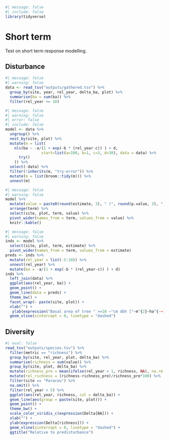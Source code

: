 ```r
#| message: false
#| include: false
library(tidyverse)
```

# Short term {.unnumbered}

Test on short term response modelling.

## Disturbance

```r
#| message: false
#| warning: false
data <- read_tsv("outputs/gathered.tsv") %>% 
  group_by(site, year, rel_year, delta_ba, plot) %>% 
  summarise(ba = sum(ba)) %>% 
  filter(rel_year <= 10)
```

```r
#| message: false
#| warning: false
#| error: false
#| include: false
model <- data %>% 
  ungroup() %>% 
  nest_by(site, plot) %>% 
  mutate(m = list(
    nls(ba ~ -a/(1 + exp(-b * (rel_year-c)) ) + d, 
                start=list(a=100, b=1, c=3, d=30), data = data) %>% 
      try()
    )) %>% 
  select(-data) %>% 
  filter(!inherits(m, "try-error")) %>% 
  mutate(m = list(broom::tidy(m))) %>% 
  unnest(m) 
```

```r
#| message: false
#| warning: false
model %>% 
  mutate(value = paste0(round(estimate, 3), " (", round(p.value, 3), ")")) %>% 
  arrange(term) %>% 
  select(site, plot, term, value) %>% 
  pivot_wider(names_from = term, values_from = value) %>% 
  knitr::kable()
```

```r
#| message: false
#| warning: false
inds <- model %>% 
  select(site, plot, term, estimate) %>% 
  pivot_wider(names_from = term, values_from = estimate)
preds <- inds %>% 
  mutate(rel_year = list(-5:10)) %>% 
  unnest(rel_year) %>% 
  mutate(ba = -a/(1 + exp(-b * (rel_year-c)) ) + d)
inds %>% 
  left_join(data) %>% 
  ggplot(aes(rel_year, ba)) +
  geom_point() +
  geom_line(data = preds) +
  theme_bw() +
  facet_wrap(~ paste(site, plot)) +
  xlab("") + 
   ylab(expression("Basal area of tree " >=10 ~"cm dbh ["~m^{2}~ha^{-~1}~"]")) +
  geom_vline(xintercept = 0, linetype = "dashed")
```

## Diversity

```r
#| eval: false
read_tsv("outputs/species.tsv") %>% 
  filter(metric == "richness") %>% 
  group_by(site, rel_year, plot, delta_ba) %>% 
  summarise(richness = sum(value)) %>% 
  group_by(site, plot, delta_ba) %>% 
  mutate(richness_pre = mean(ifelse(rel_year < 1, richness, NA), na.rm = T)) %>% 
  mutate(rel_richness = (richness-richness_pre)/richness_pre*100) %>% 
  filter(site == "Paracou") %>% 
  na.omit() %>% 
  filter(rel_year < 5) %>% 
  ggplot(aes(rel_year, richness, col = delta_ba)) +
  geom_line(aes(group = paste(site, plot))) +
  geom_point() +
  theme_bw() +
  scale_color_viridis_c(expression(Delta[BA])) +
  xlab("") + 
  ylab(expression(Delta[richness])) +
  geom_vline(xintercept = 0, linetype = "dashed") +
  ggtitle("Relative to predisturbance")
```
